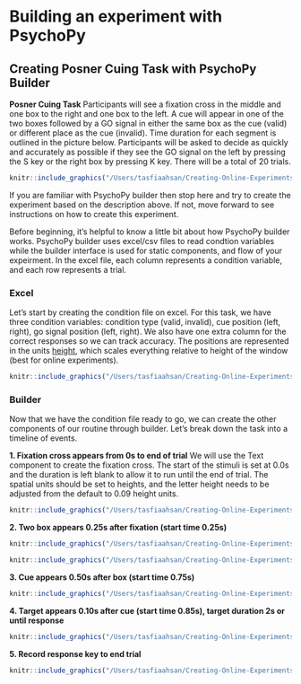 # Building an experiment with PsychoPy

## Creating Posner Cuing Task with PsychoPy Builder

**Posner Cuing Task**
Participants will see a fixation cross in the middle and one box to the right and one box to the left. A cue will appear in one of the two boxes followed by a GO signal in either the same box as the cue (valid) or different place as the cue (invalid). Time duration for each segment is outlined in the picture below. Participants will be asked to decide as quickly and accurately as possible if they see the GO signal on the left by pressing the S key or the right box by pressing K key. There will be a total of 20 trials. 

```r
knitr::include_graphics("/Users/tasfiaahsan/Creating-Online-Experiments-with-PsychoPy/images/posner_task.png")
```

If you are familiar with PsychoPy builder then stop here and try to create the experiment based on the description above. If not, move forward to see instructions on how to create this experiment.

Before beginning, it's helpful to know a little bit about how PsychoPy builder works. 
PsychoPy builder uses excel/csv files to read condtion variables while the builder interface is used for static components, and flow of your expeirment. In the excel file, each column represents a condition variable, and each row represents a trial. 

### Excel
Let's start by creating the condition file on excel. For this task, we have three condition variables: condition type (valid, invalid), cue position (left, right), go signal position (left, right). We also have one extra column for the correct responses so we can track accuracy. The positions are represented in the units [height](https://www.psychopy.org/general/units.html), which scales everything relative to height of the window (best for online experiments).

```r
knitr::include_graphics("/Users/tasfiaahsan/Creating-Online-Experiments-with-PsychoPy/images/condition.png")
```

### Builder
Now that we have the condition file ready to go, we can create the other components of our routine through builder. Let's break down the task into a timeline of events.

**1. Fixation cross appears from 0s to end of trial**
We will use the Text component to create the fixation cross. The start of the stimuli is set at 0.0s and the duration is left blank to allow it to run until the end of trial. The spatial units should be set to heights, and the letter height needs to be adjusted from the default to 0.09 height units.
```r
knitr::include_graphics("/Users/tasfiaahsan/Creating-Online-Experiments-with-PsychoPy/images/fixation.png")
```

**2. Two box appears 0.25s after fixation (start time 0.25s)**
```r
knitr::include_graphics("/Users/tasfiaahsan/Creating-Online-Experiments-with-PsychoPy/images/left_square.png")
```
```r
knitr::include_graphics("/Users/tasfiaahsan/Creating-Online-Experiments-with-PsychoPy/images/copy_right.png")
```
**3. Cue appears 0.50s after box (start time 0.75s)**
```r
knitr::include_graphics("/Users/tasfiaahsan/Creating-Online-Experiments-with-PsychoPy/images/cue.png")
```
**4. Target appears 0.10s after cue (start time 0.85s), target duration 2s or until response** 
```r
knitr::include_graphics("/Users/tasfiaahsan/Creating-Online-Experiments-with-PsychoPy/images/go.png")
```
**5. Record response key to end trial**
```r
knitr::include_graphics("/Users/tasfiaahsan/Creating-Online-Experiments-with-PsychoPy/images/key_resp.png")
```



